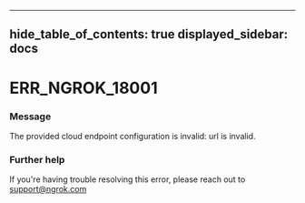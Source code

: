 

---
hide_table_of_contents: true
displayed_sidebar: docs
---


# ERR_NGROK_18001

### Message
The provided cloud endpoint configuration is invalid: url is invalid.

<ErrorDetails />



### Further help
If you're having trouble resolving this error, please reach out to [support@ngrok.com](mailto:support@ngrok.com?subject=Help%20with%20ERR_NGROK_18001)

